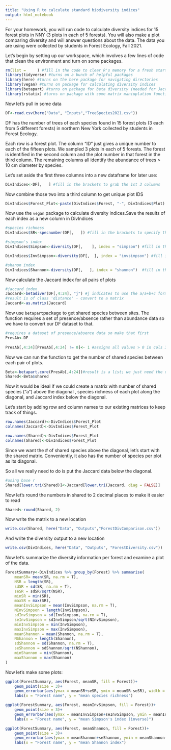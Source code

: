 ```yaml
---
title: "Using R to calculate standard biodiversity indices"
output: html_notebook
---
```

For your homework, you will run code to calculate diversity indices for 15 forest plots in NNY (3 plots in each of 5 forests). You will also make a plot comparing diversity and will answer questions about the data. The data you are using were collected by students in Forest Ecology, Fall 2021. 

Let's begin by setting up our workspace, which involves a few lines of code that clean the environment and turn on some packages.
```r
rm(list =     ) #fill in the code to clear R's memory for a fresh start
library(tidyverse) #turns on a bunch of helpful packages
library(here) #turns on the here package for navigating directories
library(vegan) #turns on package for calculating diversity indices
library(betapart) #turns on package for beta diversity (needed for Jaccard)
library(rstatix) #turns on package with some matrix maniuplation functions
```

Now let's pull in some data
```r
DF<-read.csv(here("Data", "Inputs","TreeSpecies2021.csv"))
```
DF has the number of trees of each species found in 15 forest plots (3 each from 5 different forests) in northern New York collected by students in Forest Ecology.

Each row is a forest plot. The column "ID" just gives a unique number to each of the fifteen plots. We sampled 3 plots in each of 5 forests. The forest is identified in the second column and the plot number in that forest in the third column. The remaining columns all identify the abundance of trees > 10 cm diameter by species.


Let's set aside the first three columns into a new dataframe for later use:
```r
DivIndices<-DF[,   ] #fill in the brackets to grab the 1st 3 columns
```
Now combine those two into a third column to get unique plot IDS

```r
DivIndices$Forest_Plot<-paste(DivIndices$Forest, "-", DivIndices$Plot)
```

Now use the `vegan` package to calculate diversity indices.Save the results of each index as a new column in DivIndices

```r
#species richness
DivIndices$SR<-specnumber(DF[,   ]) #fill in the brackets to specify the correct columns

#simpson's index
DivIndices$Simpson<-diversity(DF[,    ], index = "simpson") #fill in the brackets to specify the correct columns

DivIndices$InvSimpson<-diversity(DF[,  ], index = "invsimpson") #fill in the brackets to specify the correct columns

#shanon index
DivIndices$Shannon<-diversity(DF[,   ], index = "shannon")  #fill in the brackets to specify the correct columns

```
Now calculate the Jaccard index for all pairs of plots
```r
#jaccard index
Jaccard<-betadiver(DF[,4:24], "j") #j indicates to use the a/a+b+c formula
#result is of class 'distance' - convert to a matrix
Jaccard<-as.matrix(Jaccard)
```
Now use `betapart`package to get shared species between sites. The function requires a set of presence/absence rather than abundance data so we have to convert our DF dataset to that.
```r
#requires a dataset of presence/absence data so make that first
PresAb<-DF 
	
PresAb[,4:24][PresAb[,4:24] != 0]<- 1 #assigns all values > 0 in cols 3:23 to 1 
```
Now we can run the function to get the number of shared species between each pair of plots.

```r
Beta<-betapart.core(PresAb[,4:24])#result is a list; we just need the one part of the list called Shared.
Shared<-Beta$shared
```
Now it would be ideal if we could create a matrix with number of shared species ("a") above the diagonal , species richness of each plot along the diagonal, and Jaccard index below the diagonal.

Let's start by adding row and column names to our existing matrices to keep track of things.
```r
row.names(Jaccard)<-DivIndices$Forest_Plot
colnames(Jaccard)<-DivIndices$Forest_Plot

row.names(Shared)<-DivIndices$Forest_Plot
colnames(Shared)<-DivIndices$Forest_Plot
```
Since we want the # of shared species above the diagonal, let's start with the shared matrix. Conveniently, it also has the number of species per plot as its diagonal. 

So all we really need to do is put the Jaccard data below the diagonal.

```r
#using base r
Shared[lower.tri(Shared)]<-Jaccard[lower.tri(Jaccard, diag = FALSE)]
```
Now let's round the numbers in shared to 2 decimal places to make it easier to read

```r
Shared<-round(Shared, 2)
```

Now write the matrix to a new location
```r
write.csv(Shared, here("Data", "Outputs","ForestDivComparison.csv"))
```
And write the diversity output to a new location

```r
write.csv(DivIndices, here("Data", "Outputs", "ForestDiversity.csv"))
```
Now let's summarize the diversity information per forest and examine a plot of the data.

```r
ForestSummary<-DivIndices %>% group_by(Forest) %>% summarise(
	meanSR= mean(SR, na.rm = T),
	NSR = length(SR),
	sdSR = sd(SR, na.rm = T),
	seSR = sdSR/sqrt(NSR),
	minSR = min(SR),
	maxSR = max(SR),
	meanInvSimpson = mean(InvSimpson, na.rm = T),
	NInvSimpson = length(InvSimpson),
	sdInvSimpson = sd(InvSimpson, na.rm = T),
	seInvSimpson = sdInvSimpson/sqrt(NInvSimpson),
	minInvSimpson = min(InvSimpson),
	maxInvSimpson = max(InvSimpson),
	meanShannon = mean(Shannon, na.rm = T),
	NShannon = length(Shannon),
	sdShannon = sd(Shannon, na.rm = T),
	seShannon = sdShannon/sqrt(NShannon),	
	minShannon = min(Shannon),
	maxShannon = max(Shannon)
)
```
Now let's make some plots:
```r
ggplot(ForestSummary, aes(Forest, meanSR, fill = Forest))+
	geom_point(size = 3)+
	geom_errorbar(aes(ymax = meanSR+seSR, ymin = meanSR-seSR), width = 0.2)+
	labs(x = "Forest name", y = "mean species richness")

ggplot(ForestSummary, aes(Forest, meanInvSimpson, fill = Forest))+
	geom_point(size = 3)+
	geom_errorbar(aes(ymax = meanInvSimpson+seInvSimpson, ymin = meanInvSimpson-seInvSimpson), width = 0.2)+
	labs(x = "Forest name", y = "mean Simpson's index (inverse)")

ggplot(ForestSummary, aes(Forest, meanShannon, fill = Forest))+
	geom_point(size = 3)+
	geom_errorbar(aes(ymax = meanShannon+seShannon, ymin = meanShannon-seShannon), width = 0.2)+
	labs(x = "Forest name", y = "mean Shannon index")
```

